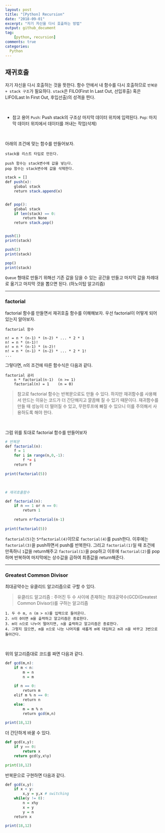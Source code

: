 ```yaml
---
layout: post
title: "[Python] Recursion"
date: "2018-09-01"
excerpt: "자기 자신을 다시 호출하는 방법"
output: github_document
tag:
    [python, recursion]
comments: true
categories:
  Python
---
```


## 재귀호출

자기 자신을 다시 호출하는 것을 뜻한다. 함수 안에서 내 함수를 다시 호출하므로 `반복문 + stack 구조`가 필요하다. `stack`은 FILO(First In Last Out, 선입후출) 혹은 LIFO(Last In First Out, 후입선출)의 성격을 띈다.

<br>

- 참고 용어
`Push`: Push stack의 구조상 마지막 데이터 위치에 입력된다. 
`Pop`: 마지막 데이터 위치에서 데이터를 꺼내는 작업(삭제)

<br>

아래의 조건에 맞는 함수를 만들어보자.

```
stack을 리스트 타입로 만든다. 

push 함수는 stack변수에 값을 넣는다. 
pop 함수는 stack변수에 값을 삭제한다.
```

```r
stack = []
def push(x):
    global stack
    return stack.append(x)


def pop():
    global stack
    if len(stack) == 0:
        return None
    return stack.pop()


push(1)
print(stack)

push(2)
print(stack)

pop()
print(stack)
```

`Queue` 형태로 만들기 위해선 기존 값을 담을 수 있는 공간을 만들고 마지막 값을 차례대로 옮기고 마지막 것을 뽑으면 된다. (하노이탑 알고리즘)

***

### factorial 

factorial 함수를 만들면서 재귀호출 함수를 이해해보자. 우선 factorial이 어떻게 되어있는지 알아보자.

```
factorial 함수

n! = n * (n-1) * (n-2) * ... * 2 * 1
n! = n * (n-1)!
n! = n * (n-1) * (n-2)!
n! = n * (n-1) * (n-2) * ... * 2 * 1!
...
```

그렇다면, n의 조건에 따른 함수식은 다음과 같다.

```
factorial 공리
    n * factorial(n-1)  (n >= 1)
    factorial(n) = 1    (n = 0)
```

> 참고로 factorial 함수는 반복문으로도 만들 수 있다. 하지만 재귀함수를 사용해서 만드는 이유는 코드가 더 간단해지고 깔끔해 질 수 있기 때문이다. 재귀함수를 만들 때 성능이 더 떨어질 수 있고, 무한루프에 빠질 수 있으니 이를 주의해서 사용하도록 해야 한다.

<br>

그럼 위를 토대로 factorial 함수를 만들어보자

```r
# 반복문
def factorial(n):
    f = 1
    for i in range(n,0,-1):
        f *= i
    return f
    
print(factorial(5))
```

<br>

```r
# 재귀호출함수

def factorial(n):
    if n == 1 or n == 0:
        return 1
        
    return n*factorial(n-1)
    
print(factorial(5))
```

`factorial(5)`는 `5*factorial(4)`이므로 `factorial(4)`를 push한다. 이후에는 `factorial(3)`을 push하면서 push를 반복한다. 그리고 `factorial(1)`일 때 조건에 만족하니 `1`값을 return해주고 `factorial(1)`을 pop하고 이후에 `factorial(2)`를 pop하며 반복하여 마지막에는 상수값을 곱하여 최종값을 return해준다. 

***

### Greatest Common Divisor

최대공약수는 유클리드 알고리즘으로 구할 수 있다.

>유클리드 알고리즘 : 주어진 두 수 사이에 존재하는 최대공약수(GCD(Greatest Common Divisor))를 구하는 알고리즘

```
1. 두 수 m, n (m > n)를 입력으로 들어온다.
2. n이 0이면 m을 출력하고 알고리즘은 종료한다.
3. m이 n으로 나누어 떨어지면, n을 출력하고 알고리즘은 종료한다.
4. 그렇지 않으면, m을 n으로 나눈 나머지를 새롭게 m에 대입하고 m과 n을 바꾸고 3번으로 돌아간다.
```

<br>

위의 알고리즘대로 코드를 짜면 다음과 같다.

```r
def gcd(m,n):
    if m < n:
        m = n
        n = m
    
    if n == 0:
        return m
    elif m % n == 0:
        return n
    else:
        m = m % n
        return gcd(m,n)
        
print(18,12)
```    

더 간단하게 바꿀 수 있다.

```python
def gcd(x,y):
    if y == 0:
        return x
    return gcd(y,x%y)
  
print(18,12)
```

반복문으로 구현하면 다음과 같다.

```r
def gcd(x,y):
    if x < y:
        x,y = y,x # switching
    while(y != 0):
        n = x%y
        x = y
        y = n
    return x
    
print(18,12)
```
